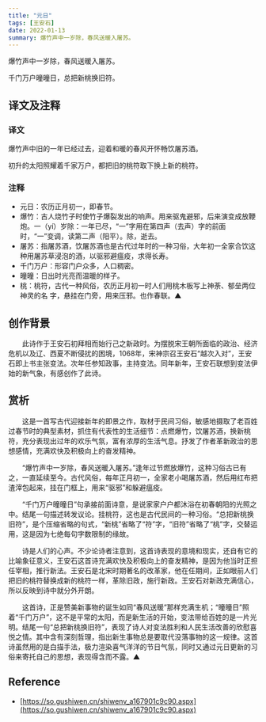 ```yaml
---
title: "元日"
tags: [王安石]
date: 2022-01-13
summary: 爆竹声中一岁除，春风送暖入屠苏。
---
```


爆竹声中一岁除，春风送暖入屠苏。

千门万户曈曈日，总把新桃换旧符。

## 译文及注释

### 译文

爆竹声中旧的一年已经过去，迎着和暖的春风开怀畅饮屠苏酒。

初升的太阳照耀着千家万户，都把旧的桃符取下换上新的桃符。

### 注释

- 元日：农历正月初一，即春节。
- 爆竹：古人烧竹子时使竹子爆裂发出的响声。用来驱鬼避邪，后来演变成放鞭炮。一（yí）岁除：一年已尽，“一”字用在第四声（去声）字的前面时，“一”变调，读第二声（阳平）。除，逝去。
- 屠苏：指屠苏酒，饮屠苏酒也是古代过年时的一种习俗，大年初一全家合饮这种用屠苏草浸泡的酒，以驱邪避瘟疫，求得长寿。
- 千门万户：形容门户众多，人口稠密。
- 曈曈：日出时光亮而温暖的样子。
- 桃：桃符，古代一种风俗，农历正月初一时人们用桃木板写上神荼、郁垒两位神灵的名
字，悬挂在门旁，用来压邪。也作春联。▲

## 创作背景

　　此诗作于王安石初拜相而始行己之新政时。为摆脱宋王朝所面临的政治、经济危机以及辽、西夏不断侵扰的困境，1068年，宋神宗召王安石“越次入对”，王安石即上书主张变法。次年任参知政事，主持变法。同年新年，王安石联想到变法伊始的新气象，有感创作了此诗。

## 赏析

　　这是一首写古代迎接新年的即景之作，取材于民间习俗，敏感地摄取了老百姓过春节时的典型素材，抓住有代表性的生活细节：点燃爆竹，饮屠苏酒，换新桃符，充分表现出过年的欢乐气氛，富有浓厚的生活气息。抒发了作者革新政治的思想感情，充满欢快及积极向上的奋发精神。

　　“爆竹声中一岁除，春风送暖入屠苏。”逢年过节燃放爆竹，这种习俗古已有之，一直延续至今。古代风俗，每年正月初一，全家老小喝屠苏酒，然后用红布把渣滓包起来，挂在门框上，用来“驱邪”和躲避瘟疫。

　　“千门万户曈曈日”句承接前面诗意，是说家家户户都沐浴在初春朝阳的光照之中。结尾一句描述转发议论。挂桃符，这也是古代民间的一种习俗。“总把新桃换旧符”，是个压缩省略的句式，“新桃”省略了“符”字，“旧符”省略了“桃”字，交替运用，这是因为七绝每句字数限制的缘故。

　　诗是人们的心声。不少论诗者注意到，这首诗表现的意境和现实，还自有它的比喻象征意义，王安石这首诗充满欢快及积极向上的奋发精神，是因为他当时正担任宰相，推行新法。王安石是北宋时期著名的改革家，他在任期间，正如眼前人们把旧的桃符替换成新的桃符一样，革除旧政，施行新政。王安石对新政充满信心，所以反映到诗中就分外开朗。

　　这首诗，正是赞美新事物的诞生如同“春风送暖”那样充满生机；“曈曈日”照着“千门万户”，这不是平常的太阳，而是新生活的开始，变法带给百姓的是一片光明。结尾一句“总把新桃换旧符”，表现了诗人对变法胜利和人民生活改善的欣慰喜悦之情。其中含有深刻哲理，指出新生事物总是要取代没落事物的这一规律。这首诗虽然用的是白描手法，极力渲染喜气洋洋的节日气氛，同时又通过元日更新的习俗来寄托自己的思想，表现得含而不露。▲

## Reference

- [https://so.gushiwen.cn/shiwenv_a167901c9c90.aspx](https://so.gushiwen.cn/shiwenv_a167901c9c90.aspx)